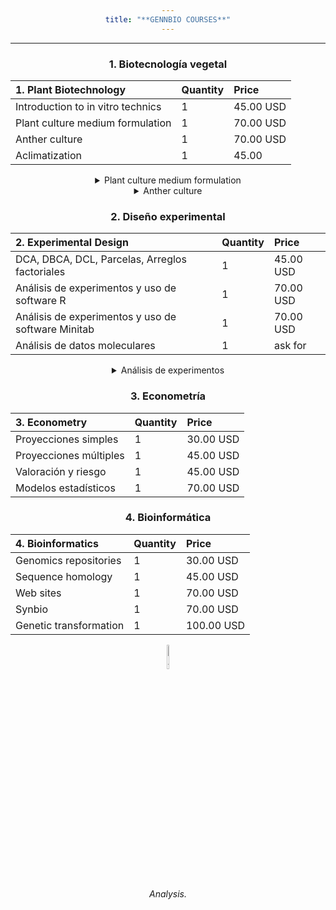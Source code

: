 ```yaml
---
title: "**GENNBIO COURSES**"
---
```

___
<style>
body {text-align: center}
</style>
### **1. Biotecnología vegetal**

| 1. Plant Biotechnology | Quantity | Price |
|:-|:-|:-|
| Introduction to in vitro technics  | 1 | 45.00 USD | 
| Plant culture medium formulation | 1 | 70.00 USD |
| Anther culture | 1 | 70.00 USD |
| Aclimatization   | 1 | 45.00 |


<details> 
<summary> Plant culture medium formulation </summary>


Sesión 1 (zona wifi): Componentes del medio de cultivo


Sesión 2 (laboratorio): Fórmulas químicas por volumen de medio de cultivo


Sesión 3 (laboratorio): Formulación y estandarización en el laboratorio


Sesión 4 (laboratorio): Pruebas iniciales


Sesión 5 (zona wifi): Fisiología in vitro y reguladores de crecimiento


Sesión 6 (zona wifi): Nuevas formulaciones


*** Duración: 18 horas académicas y 12 horas autónomas


*** Certificado: Aprobación y asistencia


</details>


<details> 
<summary> Anther culture </summary>


Sesión 1 (zona wifi): Fundamentos técnicos: verdaderos doble haploides 


Sesión 2 (laboratorio): Selección del medio de cultivo


Sesión 3 (laboratorio): Desinfección e introducción de explantos genéticamente viables 


Sesión 4 (laboratorio): Tratamientos biotecnológicos


Sesión 5 (zona wifi): Programas de mejoramiento biotecnológico


Sesión 6 (zona wifi): Pepino, pimiento, cáñamo


*** Duración: 18 horas académicas y 12 horas autónomas


*** Certificado: Aprobación y asistencia


</details>



### **2. Diseño experimental**

| 2. Experimental Design | Quantity | Price |
|:-|:-|:-|
| DCA, DBCA, DCL, Parcelas, Arreglos factoriales  | 1 | 45.00 USD |
| Análisis de experimentos y uso de software R | 1 | 70.00 USD |
| Análisis de experimentos y uso de software Minitab | 1 | 70.00 USD |
| Análisis de datos moleculares | 1 | ask for |


<details> 
<summary> Análisis de experimentos </summary>


Sesión 1 (zona wifi): DCA, DCL, DBCA, Parcelas divididas, Arreglos factoriales 


Sesión 2 (laboratorio): Estadística aplicada por diseño experimental


Sesión 3 (laboratorio): Introducción al uso del software R


Sesión 4 (laboratorio): Box-plot, Análisis de varianza (ANVA), Comparación de medias, Covarianza (ANCOVA) 


Sesión 5 (zona wifi): Scripts en R y su uso en la agricultura


Sesión 6 (zona wifi): Uso del software Minitab 16 y 17 


*** ask for


</details>



### **3. Econometría**

| 3. Econometry | Quantity | Price |
|:-|:-|:-|
| Proyecciones simples  | 1 | 30.00 USD |
| Proyecciones múltiples | 1 | 45.00 USD |
| Valoración y riesgo | 1 | 45.00 USD |
| Modelos estadísticos | 1 | 70.00 USD |



### **4. Bioinformática**

4. Bioinformatics | Quantity | Price |
|:-|:-|:-|
| Genomics repositories  | 1 | 30.00 USD |
| Sequence homology | 1 | 45.00 USD |
| Web sites | 1 | 70.00 USD |
| Synbio | 1 | 70.00 USD |
| Genetic transformation | 1 | 100.00 USD |




![*Analysis.*](C:\Users\Dell\Desktop\GENNBIO.github.io\Gel_NN.jpg){width=10%}




